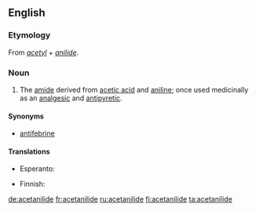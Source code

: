 ==English==
{{wikipedia}}

===Etymology===
From ''[[acetyl]]'' + ''[[anilide]]''.

===Noun===
{{en-noun|s|-}}

# {{organic chemistry|pharmaceutical drug}} The [[amide]] derived from [[acetic acid]] and [[aniline]]; once used medicinally as an [[analgesic]] and [[antipyretic]].

====Synonyms====
* [[antifebrine]]

====Translations====
{{trans-top|amide derived from acetic acid and aniline}}
* Esperanto: {{t-|eo|acetanilido|xs=Esperanto}}
{{trans-mid}}
* Finnish: {{t|fi|asetanilidi}}
{{trans-bottom}}

[[de:acetanilide]]
[[fr:acetanilide]]
[[ru:acetanilide]]
[[fi:acetanilide]]
[[ta:acetanilide]]